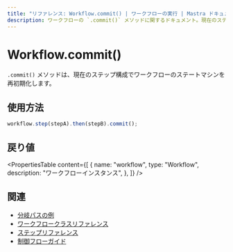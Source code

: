 ---
title: "リファレンス: Workflow.commit() | ワークフローの実行 | Mastra ドキュメント"
description: ワークフローの `.commit()` メソッドに関するドキュメント。現在のステップ構成でワークフローマシンを再初期化します。
---

# Workflow.commit()

`.commit()` メソッドは、現在のステップ構成でワークフローのステートマシンを再初期化します。

## 使用方法

```typescript
workflow.step(stepA).then(stepB).commit();
```

## 戻り値

<PropertiesTable
  content={[
    {
      name: "workflow",
      type: "Workflow",
      description: "ワークフローインスタンス",
    },
  ]}
/>

## 関連

- [分岐パスの例](../../examples/workflows/branching-paths.mdx)
- [ワークフロークラスリファレンス](./workflow.mdx)
- [ステップリファレンス](./step-class.mdx)
- [制御フローガイド](../../docs/workflows/control-flow.mdx)
